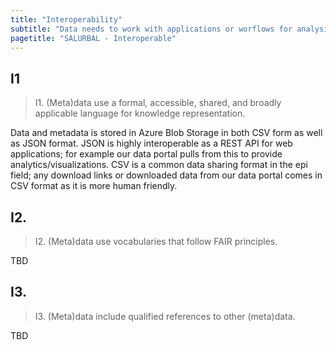 ```yaml
---
title: "Interoperability"
subtitle: "Data needs to work with applications or worflows for analysis, storage and processing. "
pagetitle: "SALURBAL - Interoperable"
---
```


## I1

>I1. (Meta)data use a formal, accessible, shared, and broadly applicable language for knowledge representation.

Data and metadata is stored in Azure Blob Storage in both CSV form as well as JSON format. JSON is highly interoperable as a REST API for web applications; for example our data portal pulls from this to provide analytics/visualizations. CSV is a common data sharing format in the epi field; any download links or downloaded data from our data portal comes in CSV format as it is more human friendly. 

## I2.

> I2. (Meta)data use vocabularies that follow FAIR principles.

TBD


## I3. 

>I3. (Meta)data include qualified references to other (meta)data.


TBD

